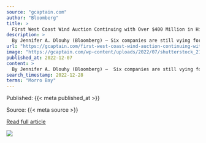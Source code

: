 ```yaml
---
source: "gcaptain.com"
author: "Bloomberg"
title: >
  First West Coast Wind Auction Continuing with Over $400 Million in High Bids on First Day
description: >
  By Jennifer A. Dlouhy (Bloomberg) — Six companies are still vying for the opportunity to install floating wind turbines off the California coast after offering $402.1 million for the tracts Tuesday....
url: "https://gcaptain.com/first-west-coast-wind-auction-continuing-with-over-400-million-in-high-bids-on-first-day/"
image: "https://gcaptain.com/wp-content/uploads/2022/07/shutterstock_2179829399.jpg"
published_at: 2022-12-07
content: >
  By Jennifer A. Dlouhy (Bloomberg) —  Six companies are still vying for the opportunity to install floating wind turbines off the California coast after offering $402.1 million for the tracts Tuesday.… [+3586 chars]
search_timestamp: 2022-12-28
terms: "Morro Bay"
---
```



Published: {{< meta published_at >}}


Source: {{< meta source >}}


[Read full article]({{< meta url >}}){target='_blank'}



![](`r rmarkdown::metadata$image[1]`)
